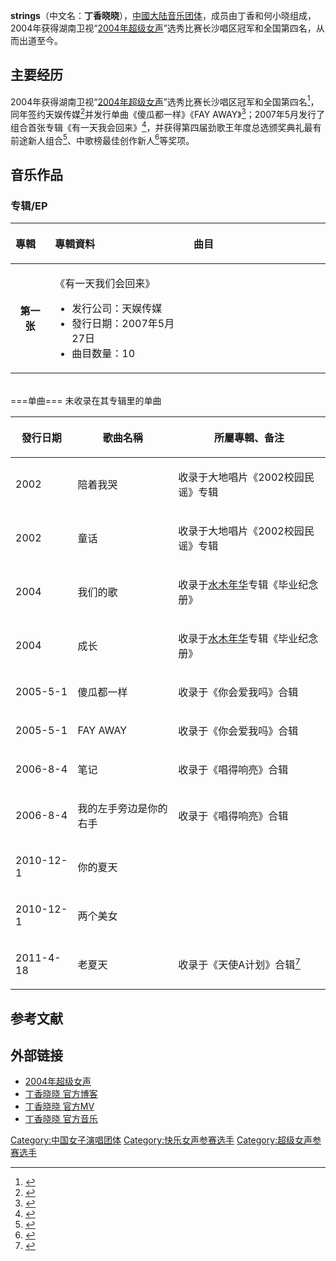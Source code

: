 {{藝人
| 姓名 = strings
| 類型 = 組合
| 圖片 = Yanglei.jpg
| 圖片簡介 = 
| 原名 = 丁香晓晓
| 英文名 = Strings
| 羅馬拼音 =  
| 綽號 =  
| 國籍 = {{PRC}}
| 出道地點 = {{CHN}}[[湖南省|湖南省]][[长沙市|长沙市]]
| 職業 = [[歌手|歌手]]  
| 語言 = [[國語|國語]]  [[英文|英文]]
| 音樂類型 = [[流行|流行]]  
| 活躍年代 =2004年-至今
| 唱片公司 = [[天娱传媒|天娱传媒]] 
| 經紀公司 = [[天娱传媒|天娱传媒]]
| 網站 =  
}}
'''strings'''（中文名：'''丁香晓晓'''），[[中國大陆|中國大陆]][[音乐团体|音乐团体]]，成员由丁香和何小晓组成，2004年获得湖南卫视“[[2004年超级女声|2004年超级女声]]”选秀比赛长沙唱区冠军和全国第四名，从而出道至今。

==主要经历==
2004年获得湖南卫视“[[2004年超级女声|2004年超级女声]]”选秀比赛长沙唱区冠军和全国第四名<ref>{{Cite web |url=http://ent.163.com/ent/editor/music/050401/050401_394221.html |title=超级女声湖南区冠军自称为梦想当傻瓜 |accessdate=2013-11-16 |archive-date=2015-06-10 |archive-url=https://web.archive.org/web/20150610210444/http://ent.163.com/ent/editor/music/050401/050401_394221.html |dead-url=no }}</ref>，同年签约天娱传媒<ref>{{Cite web |url=http://ent.hunantv.com/y/20090227/217230.html |title=天娱艺人——丁香晓晓 |accessdate=2013-11-16 |archive-date=2015-06-10 |archive-url=https://web.archive.org/web/20150610201055/http://ent.hunantv.com/y/20090227/217230.html |dead-url=no }}</ref>并发行单曲《傻瓜都一样》《FAY AWAY》<ref>{{Cite web |url=http://ent.qq.com/music/a/20050331/000029.htm |title=金鹰网打造“2005超女” Strings开门红 |accessdate=2013-11-16 |archive-date=2015-06-10 |archive-url=https://web.archive.org/web/20150610211202/http://ent.qq.com/music/a/20050331/000029.htm |dead-url=no }}</ref>；2007年5月发行了组合首张专辑《有一天我会回来》<ref>{{Cite web |url=http://www.hunantv.com/supergirl/news199.htm |title=专辑：丁香晓晓--《有一天我会回来》 |accessdate=2013-11-16 |archive-date=2012-11-10 |archive-url=https://web.archive.org/web/20121110185030/http://www.hunantv.com/supergirl/news199.htm |dead-url=no }}</ref>，并获得第四届劲歌王年度总选颁奖典礼最有前途新人组合<ref>{{Cite web |url=http://m2.21cn.com/news/china/2007/05/21/3245130.shtml |title=丁香晓晓旗开得胜 获内地最有前途新人组合奖 |accessdate=2013-11-16 |archive-date=2015-06-10 |archive-url=https://web.archive.org/web/20150610213942/http://m2.21cn.com/news/china/2007/05/21/3245130.shtml |dead-url=no }}</ref>、中歌榜最佳创作新人<ref>{{Cite web |url=http://ent.sina.com.cn/y/2007-05-14/18091553786.html |title=丁香晓晓新歌成绩不俗 中歌榜串升幅度惊人 |accessdate=2013-11-16 |archive-date=2015-06-10 |archive-url=https://web.archive.org/web/20150610224657/http://ent.sina.com.cn/y/2007-05-14/18091553786.html |dead-url=no }}</ref>等奖项。

==音乐作品==
===专辑/EP===
{| class="wikitable"
!align="left" width="80px"| 專輯 
!align="left" width="350px"| 專輯資料
!align="left" width="400px"| 曲目
|-
|align="center"| '''第一张'''
|align="left"|  《有一天我们会回来》
* 发行公司：天娱传媒
* 發行日期：2007年5月27日 
* 曲目数量：10 
|align="left" style="font-size: 85%;"|
{{hidden|曲目|
# 有一天我会回来【MV】
# 奈奈【MV】
# 砖石天空【MV】
# 查无此人【MV】
# 背影
# 炼爱
# 傻傻的爱自己
# 夏雨
# 电幻爱情
# 弦
}}
|}<br />
===单曲===
未收录在其专辑里的单曲
{| class="wikitable"
|-
! 發行日期  !! 歌曲名稱 !! 所屬專輯、备注
|-
| 2002 || 陪着我哭  || 收录于大地唱片《2002校园民谣》专辑 
|-
| 2002 || 童话  ||收录于大地唱片《2002校园民谣》专辑  
|-
| 2004 || 我们的歌 || 收录于[[水木年华|水木年华]]专辑《毕业纪念册》 
|-
| 2004 || 成长  ||收录于[[水木年华|水木年华]]专辑《毕业纪念册》  
|-
| 2005-5-1 || 傻瓜都一样  || 收录于《你会爱我吗》合辑
|-
| 2005-5-1 || FAY AWAY  || 收录于《你会爱我吗》合辑  
|-
| 2006-8-4 || 笔记 || 收录于《唱得响亮》合辑 
|-
| 2006-8-4 || 我的左手旁边是你的右手  ||收录于《唱得响亮》合辑 
|-
| 2010-12-1 || 你的夏天 ||    
|-
| 2010-12-1 || 两个美女 ||   
|-
| 2011-4-18 || 老夏天  ||收录于《天使A计划》合辑<ref>{{Cite web |url=http://ent.163.com/11/0602/15/75I72ESB00031H0O.html |title=丁香晓晓复出歌坛 新歌收入大碟《天使A计划》 |accessdate=2013-11-16 |archive-date=2016-03-05 |archive-url=https://web.archive.org/web/20160305024330/http://ent.163.com/11/0602/15/75I72ESB00031H0O.html |dead-url=no }}</ref>
|}

==参考文献==
{{reflist}}
==外部链接==
*[[2004年超级女声|2004年超级女声]]
*[http://blog.sina.com.cn/strings 丁香晓晓 官方博客]{{Wayback|url=http://blog.sina.com.cn/strings |date=20130718141442 }}
*[https://web.archive.org/web/20150610213614/http://www.yinyuetai.com/fanclub/14749 丁香晓晓 官方MV]
*[https://web.archive.org/web/20150607234121/http://music.baidu.com/artist/1369 丁香晓晓 官方音乐] 
{{超快家族}}
 
[[Category:中国女子演唱团体|Category:中国女子演唱团体]]
[[Category:快乐女声参赛选手|Category:快乐女声参赛选手]]
[[Category:超级女声参赛选手|Category:超级女声参赛选手]]